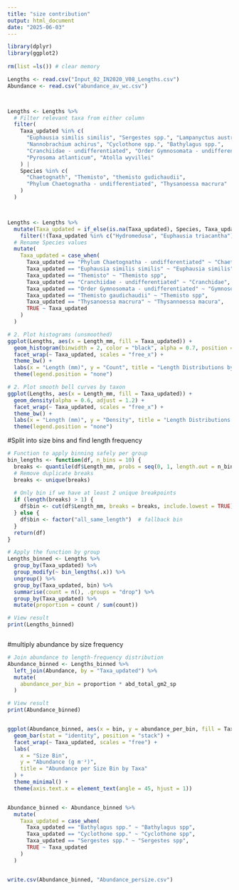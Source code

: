 ```yaml
---
title: "size contribution"
output: html_document
date: "2025-06-03"
---
```


```r
library(dplyr)
library(ggplot2)
 
rm(list =ls()) # clear memory

Lengths <- read.csv("Input_02_IN2020_V08_Lengths.csv")
Abundance <- read.csv("abundance_av_wc.csv")



Lengths <- Lengths %>% 
  # Filter relevant taxa from either column
  filter(
    Taxa_updated %in% c(
      "Euphausia similis similis", "Sergestes spp.", "Lampanyctus australis", 
      "Nannobrachium achirus", "Cyclothone spp.", "Bathylagus spp.", 
      "Cranchiidae - undifferentiated", "Order Gymnosomata - undifferentiated", 
      "Pyrosoma atlanticum", "Atolla wyvillei"
    ) |
    Species %in% c(
      "Chaetognath", "Themisto", "themisto gudichaudii", 
      "Phylum Chaetognatha - undifferentiated", "Thysanoessa macrura"
    )
  )



Lengths <- Lengths %>%
  mutate(Taxa_updated = if_else(is.na(Taxa_updated), Species, Taxa_updated)) %>% 
    filter(!(Taxa_updated %in% c("Hydromedusa", "Euphausia triacantha")))%>% 
  # Rename Species values
  mutate(
    Taxa_updated = case_when(
      Taxa_updated == "Phylum Chaetognatha - undifferentiated" ~ "Chaetognath",
      Taxa_updated == "Euphausia similis similis" ~ "Euphausia similis",
      Taxa_updated == "Themisto" ~ "Themisto spp",
      Taxa_updated == "Cranchiidae - undifferentiated" ~ "Cranchidae",
      Taxa_updated == "Order Gymnosomata - undifferentiated" ~ "Gymnosomata",
      Taxa_updated == "Themisto gaudichaudii" ~ "Themisto spp", 
      Taxa_updated == "Thysanoessa macrura" ~ "Thysannoessa macura",
      TRUE ~ Taxa_updated
    )
  )


```

```r


# 2. Plot histograms (unsmoothed)
ggplot(Lengths, aes(x = Length_mm, fill = Taxa_updated)) +
  geom_histogram(binwidth = 2, color = "black", alpha = 0.7, position = "identity") +
  facet_wrap(~ Taxa_updated, scales = "free_x") +
  theme_bw() +
  labs(x = "Length (mm)", y = "Count", title = "Length Distributions by Taxon (Histogram)") +
  theme(legend.position = "none")

# 2. Plot smooth bell curves by taxon
ggplot(Lengths, aes(x = Length_mm, fill = Taxa_updated)) +
  geom_density(alpha = 0.6, adjust = 1.2) +
  facet_wrap(~ Taxa_updated, scales = "free_x") +
  theme_bw() +
  labs(x = "Length (mm)", y = "Density", title = "Length Distributions by Taxon") +
  theme(legend.position = "none")

```


#Split into size bins and find length frequency

```r

# Function to apply binning safely per group
bin_lengths <- function(df, n_bins = 10) {
  breaks <- quantile(df$Length_mm, probs = seq(0, 1, length.out = n_bins + 1), na.rm = TRUE)
  # Remove duplicate breaks
  breaks <- unique(breaks)
  
  # Only bin if we have at least 2 unique breakpoints
  if (length(breaks) > 1) {
    df$bin <- cut(df$Length_mm, breaks = breaks, include.lowest = TRUE)
  } else {
    df$bin <- factor("all_same_length")  # fallback bin
  }
  return(df)
}

# Apply the function by group
Lengths_binned <- Lengths %>%
  group_by(Taxa_updated) %>%
  group_modify(~ bin_lengths(.x)) %>%
  ungroup() %>%
  group_by(Taxa_updated, bin) %>%
  summarise(count = n(), .groups = "drop") %>%
  group_by(Taxa_updated) %>%
  mutate(proportion = count / sum(count))

# View result
print(Lengths_binned)



```
#multiply abundance by size frequency

```r
# Join abundance to length-frequency distribution
Abundance_binned <- Lengths_binned %>%
  left_join(Abundance, by = "Taxa_updated") %>%
  mutate(
    abundance_per_bin = proportion * abd_total_gm2_sp
  )

# View result
print(Abundance_binned)


ggplot(Abundance_binned, aes(x = bin, y = abundance_per_bin, fill = Taxa_updated)) +
  geom_bar(stat = "identity", position = "stack") +
  facet_wrap(~ Taxa_updated, scales = "free") +
  labs(
    x = "Size Bin",
    y = "Abundance (g m⁻²)",
    title = "Abundance per Size Bin by Taxa"
  ) +
  theme_minimal() +
  theme(axis.text.x = element_text(angle = 45, hjust = 1))


Abundance_binned <- Abundance_binned %>%
  mutate(
    Taxa_updated = case_when(
      Taxa_updated == "Bathylagus spp." ~ "Bathylagus spp",
      Taxa_updated == "Cyclothone spp." ~ "Cyclothone spp",
      Taxa_updated == "Sergestes spp." ~ "Sergestes spp",
      TRUE ~ Taxa_updated
    )
  )


write.csv(Abundance_binned, "Abundance_persize.csv")

```




